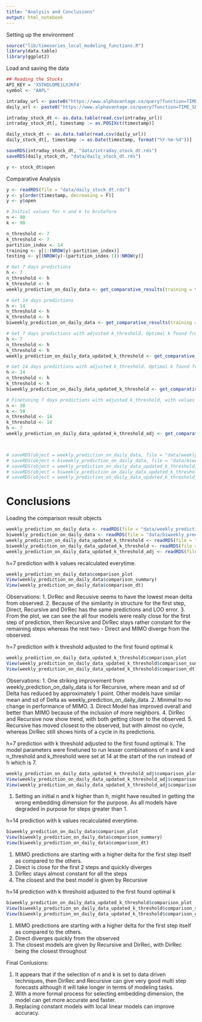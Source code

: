 ```yaml
---
title: "Analysis and Conclusions"
output: html_notebook
---
```


Setting up the environment
```r

source("lib/timeseries_local_modeling_functions.R")
library(data.table)
library(ggplot2)

```


Load and saving the  data
```r

## Reading the Stocks
API_KEY = 'X5THDLQME1LXJKF4'
symbol <- "AAPL"

intraday_url <- paste0("https://www.alphavantage.co/query?function=TIME_SERIES_INTRADAY&symbol=", symbol,"&interval=60min&apikey=", API_KEY, "&outputsize=full&datatype=csv")
daily_url <- paste0("https://www.alphavantage.co/query?function=TIME_SERIES_DAILY&symbol=", symbol,"&apikey=", API_KEY, "&outputsize=full&datatype=csv")

intraday_stock_dt <- as.data.table(read.csv(intraday_url))
intraday_stock_dt[, timestamp := as.POSIXct(timestamp)]

daily_stock_dt <- as.data.table(read.csv(daily_url))
daily_stock_dt[, timestamp := as.Date(timestamp, format("%Y-%m-%d"))]

saveRDS(intraday_stock_dt, "data/intraday_stock_dt.rds")
saveRDS(daily_stock_dt, "data/daily_stock_dt.rds")

y <- stock_dt$open


```


Comparative Analysis
```r
y <- readRDS(file = "data/daily_stock_dt.rds")
y <- y[order(timestamp, decreasing = F)]
y <- y$open

# Initial values for n and k to brutefore
n <- 90
k <- 90

n_threshold <- 7
k_threshold <- 7
partition_index <- 14
training <- y[1:(NROW(y)-partition_index)]
testing <- y[(NROW(y)-(partition_index-1)):NROW(y)]

# Get 7 days predictions
h <- 7
n_threshold <- h
k_threshold <- h
weekly_prediction_on_daily_data <- get_comparative_results(training = training, testing = testing[1:h], n = n, k = k, h = h, n_threshold = n_threshold, k_threshold = k_threshold, update_k_threshold = F)

# Get 14 days predictions
h <- 14
n_threshold <- h
k_threshold <- h
biweekly_prediction_on_daily_data <- get_comparative_results(training = training, testing = testing[1:h], n = n, k = k, h = h, n_threshold = n_threshold, k_threshold = k_threshold, update_k_threshold = F)

# Get 7 days predictions with adjusted k_threshold. Optimal k found from the first run for h = 1 is used as the threshold
h <- 7
n_threshold <- h
k_threshold <- h
weekly_prediction_on_daily_data_updated_k_threshold <- get_comparative_results(training = training, testing = testing[1:h], n = n, k = k, h = h, n_threshold = n_threshold, k_threshold = k_threshold, update_k_threshold = T)

# Get 14 days predictions with adjusted k_threshold. Optimal k found from the first run for h = 1 is used as the threshold
h <- 14
n_threshold <- h
k_threshold <- h
biweekly_prediction_on_daily_data_updated_k_threshold <- get_comparative_results(training = training, testing = testing[1:h], n = n, k = k, h = h, n_threshold = n_threshold, k_threshold = k_threshold, update_k_threshold = T)

# Finetuning 7 days predictions with adjusted k_threshold, with values we got from h = 14.
n <- 30
k <- 50
n_threshold <- 14
k_threshold <- 14
h <- 7
weekly_prediction_on_daily_data_updated_k_threshold_adj <- get_comparative_results(training = training, testing = testing[1:h], n = n, k = k, h = h, n_threshold = n_threshold, k_threshold = k_threshold, update_k_threshold = T)



# saveRDS(object = weekly_prediction_on_daily_data, file = "data/weekly_prediction_on_daily_data.rds")
# saveRDS(object = biweekly_prediction_on_daily_data, file = "data/biweekly_prediction_on_daily_data.rds")
# saveRDS(object = weekly_prediction_on_daily_data_updated_k_threshold, file = "data/weekly_prediction_on_daily_data_updated_k_threshold.rds")
# saveRDS(object = biweekly_prediction_on_daily_data_updated_k_threshold, file = "data/biweekly_prediction_on_daily_data_updated_k_threshold.rds")
# saveRDS(object = weekly_prediction_on_daily_data_updated_k_threshold_adj, file = "data/weekly_prediction_on_daily_data_updated_k_threshold_adj.rds")


```


# Conclusions

Loading the comparison result objects
```r

weekly_prediction_on_daily_data <- readRDS(file = "data/weekly_prediction_on_daily_data.rds")
biweekly_prediction_on_daily_data <- readRDS(file = "data/biweekly_prediction_on_daily_data.rds")
weekly_prediction_on_daily_data_updated_k_threshold <- readRDS(file = "data/weekly_prediction_on_daily_data_updated_k_threshold.rds")
biweekly_prediction_on_daily_data_updated_k_threshold <- readRDS(file = "data/biweekly_prediction_on_daily_data_updated_k_threshold.rds")
weekly_prediction_on_daily_data_updated_k_threshold_adj <- readRDS(file = "data/weekly_prediction_on_daily_data_updated_k_threshold_adj.rds")

```


h=7 prediction with k values recalculated everytime.
```r
weekly_prediction_on_daily_data$comparison_plot
View(weekly_prediction_on_daily_data$comparison_summary)
View(weekly_prediction_on_daily_data$comparison_dt)

```
Observations:
1. DirRec and Recusive seems to have the lowest mean delta from observed. 
2. Because of the similarity in structure for the first step, Direct, Recursive and DirRec has the same predictions and LOO error. 
3. From the plot, we can see the all four models were really close for the first step of prediction, then Recursive and DirRec stays rather constant for the remaining steps whereas the rest two - Direct and MIMO diverge from the observed.


h=7 prediction with k threshold adjusted to the first found optimal k
```r
weekly_prediction_on_daily_data_updated_k_threshold$comparison_plot
View(weekly_prediction_on_daily_data_updated_k_threshold$comparison_summary)
View(weekly_prediction_on_daily_data_updated_k_threshold$comparison_dt)

```
Observations:
1. One striking improvement from weekly_prediction_on_daily_data is for Recursive, where mean and sd of Delta has reduced by approximately 1 point. Other models have similar mean and sd of Delta as weekly_prediction_on_daily_data.
2. Minimal to no change in performance of MIMO.
3. Direct Model has improved overall and better than MIMO because of the inclusion of more neighbors.
4. DirRec and Recursive now show trend, with both getting closer to the observed.
5. Recursive has moved closest to the observed, but with almost no cycle, whereas DirRec still shows hints of a cycle in its predictions.

h=7 prediction with k threshold adjusted to the first found optimal k. The model parameters were finetuned to run lesser combinations of n and k and n_threshold and k_threshold were set at 14 at the start of the run instead of h which is 7.
```r
weekly_prediction_on_daily_data_updated_k_threshold_adj$comparison_plot
View(weekly_prediction_on_daily_data_updated_k_threshold_adj$comparison_summary)
View(weekly_prediction_on_daily_data_updated_k_threshold_adj$comparison_dt)

```

1. Setting an initial n and k higher than h, might have resulted in getting the wrong embedding dimension for the purpose. As all models have degraded in purpose for steps greater than 1.


h=14 prediction with k values recalculated everytime.
```r
biweekly_prediction_on_daily_data$comparison_plot
View(biweekly_prediction_on_daily_data$comparison_summary)
View(biweekly_prediction_on_daily_data$comparison_dt)

```
1. MIMO predictions are starting with a higher delta for the first step itself as compared to the others.
2. Direct is close for the first 2 steps and quickly diverges
3. DirRec stays almost constant for all the steps
4. The closest and the best model is given by Recursive




h=14 prediction with k threshold adjusted to the first found optimal k
```r
biweekly_prediction_on_daily_data_updated_k_threshold$comparison_plot
View(biweekly_prediction_on_daily_data_updated_k_threshold$comparison_summary)
View(biweekly_prediction_on_daily_data_updated_k_threshold$comparison_dt)
```
1. MIMO predictions are starting with a higher delta for the first step itself as compared to the others.
2. Direct diverges quickly from the observed
3. The closest models are given by Recursive and DirRec, with DirRec being the closest throughout



Final Conlusions:

1. It appears that if the selection of n and k is set to data driven techniques, then DirRec and Recursive can give very good multi step forecasts although it will take longer in terms of modeling tasks.
2. With a more formal process for selecting embedding dimension, the model can get more accurate and faster.
3. Replacing constant models with local linear models can improve accuracy.